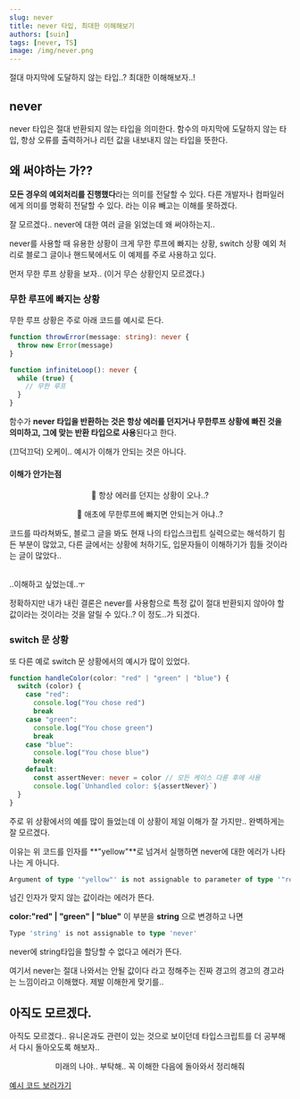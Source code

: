 ```yaml
---
slug: never
title: never 타입, 최대한 이해해보기
authors: [suin]
tags: [never, TS]
image: /img/never.png
---
```


절대 마지막에 도달하지 않는 타입..? 최대한 이해해보자..!

<!--truncate-->

<ThumNailImage src='/img/never.png' alt='never 이미지' />

## never

never 타입은 절대 반환되지 않는 타입을 의미한다.
함수의 마지막에 도달하지 않는 타입, 항상 오류를 출력하거나 리턴 값을 내보내지 않는 타입을 뜻한다.

## 왜 써야하는 가??

**모든 경우의 예외처리를 진행했다**라는 의미를 전달할 수 있다. 다른 개발자나 컴파일러에게 의미를 명확히 전달할 수 있다. 라는 이유 빼고는 이해를 못하겠다.

잘 모르겠다.. never에 대한 여러 글을 읽었는데 왜 써야하는지..

never를 사용할 때 유용한 상황이 크게 무한 루프에 빠지는 상황, switch 상황 예외 처리로 블로그 글이나 핸드북에서도 이 예제를 주로 사용하고 있다.

먼저 무한 루프 상황을 보자.. (이거 무슨 상황인지 모르겠다.)

### 무한 루프에 빠지는 상황

무한 루프 상황은 주로 아래 코드를 예시로 든다.

```ts
function throwError(message: string): never {
  throw new Error(message)
}

function infiniteLoop(): never {
  while (true) {
    // 무한 루프
  }
}
```

함수가 **never 타입을 반환하는 것은 항상 에러를 던지거나 무한루프 상황에 빠진 것을 의미하고, 그에 맞는 반환 타입으로 사용**된다고 한다.

(끄덕끄덕) 오케이.. 예시가 이해가 안되는 것은 아니다.

#### 이해가 안가는점

<Center>

<p>🤔 항상 에러를 던지는 상황이 오나..? </p>
<p>🤔 애초에 무한루프에 빠지면 안되는거 아냐..? </p>

</Center>

코드를 따라쳐봐도, 블로그 글을 봐도 현재 나의 타입스크립트 실력으로는 해석하기 힘든 부분이 많았고, 다른 글에서는 상황에 처하기도, 입문자들이 이해하기가 힘들 것이라는 글이 많았다..

<br />
..이해하고 싶었는데..ㅜ

정확하지만 내가 내린 결론은 never를 사용함으로 특정 값이 절대 반환되지 않아야 할 값이라는 것이라는 것을 알릴 수 있다..? 이 정도..가 되겠다.

### switch 문 상황

또 다른 예로 switch 문 상황에서의 예시가 많이 있었다.

```ts
function handleColor(color: "red" | "green" | "blue") {
  switch (color) {
    case "red":
      console.log("You chose red")
      break
    case "green":
      console.log("You chose green")
      break
    case "blue":
      console.log("You chose blue")
      break
    default:
      const assertNever: never = color // 모든 케이스 다룬 후에 사용
      console.log(`Unhandled color: ${assertNever}`)
  }
}
```

주로 위 상황에서의 예를 많이 들었는데 이 상황이 제일 이해가 잘 가지만.. 완벽하게는 잘 모르겠다.

이유는 위 코드를 인자를 **"yellow"**로 넘겨서 실행하면 never에 대한 에러가 나타나는 게 아니다.

```ts
Argument of type '"yellow"' is not assignable to parameter of type '"red" | "green" | "blue"'.
```

넘긴 인자가 맞지 않는 값이라는 에러가 뜬다.

**color:"red" | "green" | "blue"** 이 부분을 **string** 으로 변경하고 나면

```ts
Type 'string' is not assignable to type 'never'
```

never에 string타입을 할당할 수 없다고 에러가 뜬다.

여기서 never는 절대 나와서는 안될 값이다 라고 정해주는 진짜 경고의 경고의 경고라는 느낌이라고 이해했다. 제발 이해한게 맞기를..

## 아직도 모르겠다.

아직도 모르겠다.. 유니온과도 관련이 있는 것으로 보이던데 타입스크립트를 더 공부해서 다시 돌아오도록 해보자..

<Center>

<p>미래의 나야.. 부탁해.. 꼭 이해한 다음에 돌아와서 정리해줘 </p>

</Center>

[예시 코드 보러가기](https://www.typescriptlang.org/play?#code/GYVwdgxgLglg9mABFAFgJzgdwKJo2gCgFsBTAZzIEMBzEgLkTKjRjGoEoGwSA3EtRAG8AUImTosibpkS58xclVrthAX2HDQkWAkStgrGFBIAZOHAAOBTlN78hoxJhQwANiUQFmIEuwdixAHpAxEAWbsAdVcRAC47AEFXHdXVNcGh4JBRKMAATdwBhOFc4Qgh8woYAIjQSTLLEAB9EMupKkjAa+rKAI1cfMr8RMTJMIwgUT2KCtD7HMQhKMg8KqrK6aYDisDJ8kgA6AuoCMoBNOBBEEbh5xErqlQCAjsrKAGtV2cvG5taVu5mETfddnB9kcTmcUBcPE0SC1eqsxA8SM9XnMFl0et8fut-js9gdjqdzpc0SRYT9EAikXdMiRgJQQK4oBi7lioIg5vM0FAAHJ2NBcXmIAC8ZxKAmCiEAFV2AA5bEIAAecALuOAEqHEIATpsANx2IQAja4AF0cQgBqBwCVY3CRRstoD9gADACqYHSWXcmRFEwYABJBOz+NzeaoLbdEAkNHbsiQ8hMDgBPEiuAqYXoAbiAA)
